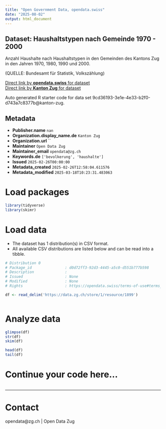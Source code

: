 ```yaml
---
title: "Open Government Data, opendata.swiss"
date: "2025-08-02"
output: html_document
---
```


## Dataset: Haushaltstypen nach Gemeinde 1970 - 2000

Anzahl Haushalte nach Haushaltstypen in den Gemeinden des Kantons Zug in den Jahren 1970, 1980, 1990 und 2000.


(QUELLE: Bundesamt für Statistik, Volkszählung)

[Direct link by **opendata.swiss** for dataset](https://opendata.swiss/de/dataset/haushaltstypen-nach-gemeinde-1970-2000)<br>
[Direct link by **Kanton Zug** for dataset]()

Auto generated R starter code for data set 9cd36193-3e1e-4e33-b2f0-d743a7c8377b@kanton-zug.

## Metadata

- **Publisher.name** `nan`
- **Organization.display_name.de** `Kanton Zug`
- **Organization.url** ``
- **Maintainer** `Open Data Zug`
- **Maintainer_email** `opendata@zg.ch`
- **Keywords.de** `['bevolkerung', 'haushalte']`
- **Issued** `2025-02-26T00:00:00`
- **Metadata_created** `2025-02-26T12:58:04.611576`
- **Metadata_modified** `2025-03-18T10:23:31.483063`


# Load packages

```r

library(tidyverse)
library(skimr)

```

# Load data

-   The dataset has 1 distribution(s) in CSV format.
-   All available CSV distributions are listed below and can be read into a tibble.

```r

# Distribution 0
# Package_id               : d0d72ff3-92d3-4445-a5c0-d551b777b598
# Description              : 
# Issued                   : None
# Modified                 : None
# Rights                   : https://opendata.swiss/terms-of-use#terms_by

df <- read_delim('https://data.zg.ch/store/1/resource/1899')



```

# Analyze data

```r

glimpse(df)
str(df)
skim(df)

head(df)
tail(df)

```

# Continue your code here...

```r

```

------------------------------------------------------------------------

# Contact

opendata@zg.ch | Open Data Zug
